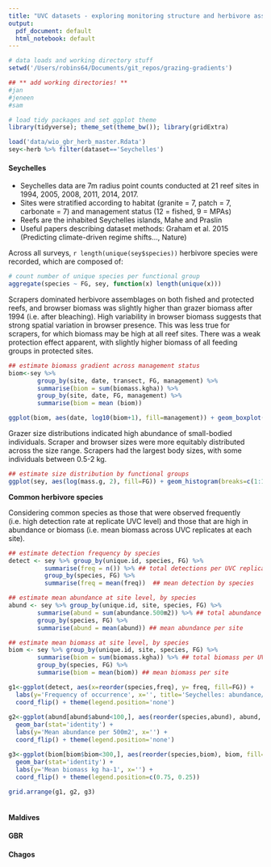 ```yaml
---
title: "UVC datasets - exploring monitoring structure and herbivore assemblages"
output:
  pdf_document: default
  html_notebook: default
---
```


```r
# data loads and working directory stuff
setwd('/Users/robins64/Documents/git_repos/grazing-gradients')

## ** add working directories! **
#jan
#jeneen
#sam

# load tidy packages and set ggplot theme
library(tidyverse); theme_set(theme_bw()); library(gridExtra)

load('data/wio_gbr_herb_master.Rdata')
sey<-herb %>% filter(dataset=='Seychelles')

```


#### Seychelles

* Seychelles data are 7m radius point counts conducted at 21 reef sites in 1994, 2005, 2008, 2011, 2014, 2017. 
* Sites were stratified according to habitat (granite = 7, patch = 7, carbonate = 7) and management status (12 = fished, 9 = MPAs)
* Reefs are the inhabited Seychelles islands, Mahe and Praslin
* Useful papers describing dataset methods: Graham et al. 2015 (Predicting climate-driven regime shifts..., Nature)

Across all surveys, ```r length(unique(sey$species))``` herbivore species were recorded, which are composed of:

```r
# count number of unique species per functional group
aggregate(species ~ FG, sey, function(x) length(unique(x)))
```

Scrapers dominated herbivore assemblages on both fished and protected reefs, and browser biomass was slightly higher than grazer biomass after 1994 (i.e. after bleaching). High variability in browser biomass suggests that strong spatial variation in browser presence. This was less true for scrapers, for which biomass may be high at all reef sites. There was a weak protection effect apparent, with slightly higher biomass of all feeding groups in protected sites.

```r

## estimate biomass gradient across management status 
biom<-sey %>%
		group_by(site, date, transect, FG, management) %>% 
		summarise(biom = sum(biomass.kgha)) %>%
		group_by(site, date, FG, management) %>%
		summarise(biom = mean (biom))

ggplot(biom, aes(date, log10(biom+1), fill=management)) + geom_boxplot() + facet_wrap(~FG)

```

Grazer size distributions indicated high abundance of small-bodied individuals. Scraper and browser sizes were more equitably distributed across the size range. Scrapers had the largest body sizes, with some individuals between 0.5-2 kg. 

```r
## estimate size distribution by functional groups
ggplot(sey, aes(log(mass.g, 2), fill=FG)) + geom_histogram(breaks=c(1:10)) + facet_wrap(management~FG) + theme(legend.position='none') + scale_x_continuous(breaks=c(1:10), labels=c(2^c(1:10))) + labs (x='Mass (g)')
```

**Common herbivore species**

Considering common species as those that were observed frequently (i.e. high detection rate at replicate UVC level) and those that are high in abundance or biomass (i.e. mean biomass across UVC replicates at each site).

```r

## estimate detection frequency by species
detect <- sey %>% group_by(unique.id, species, FG) %>% 
          summarise(freq = n()) %>% ## total detections per UVC replicate
          group_by(species, FG) %>%
          summarise(freq = mean(freq))  ## mean detection by species

## estimate mean abundance at site level, by species
abund <- sey %>% group_by(unique.id, site, species, FG) %>% 
        summarise(abund = sum(abundance.500m2)) %>% ## total abundance per UVC
        group_by(species, FG) %>% 
        summarise(abund = mean(abund)) ## mean abundance per site

## estimate mean biomass at site level, by species
biom <- sey %>% group_by(unique.id, site, species, FG) %>% 
        summarise(biom = sum(biomass.kgha)) %>% ## total biomass per UVC
        group_by(species, FG) %>% 
        summarise(biom = mean(biom)) ## mean biomass per site

g1<-ggplot(detect, aes(x=reorder(species,freq), y= freq, fill=FG)) +    geom_bar(stat='identity') +  
  labs(y='Frequency of occurrence', x='', title='Seychelles: abundance/biomass distributions') +
  coord_flip() + theme(legend.position='none')
  
g2<-ggplot(abund[abund$abund<100,], aes(reorder(species,abund), abund, fill=FG)) + 
  geom_bar(stat='identity') + 
  labs(y='Mean abundance per 500m2', x='') +
  coord_flip() + theme(legend.position='none')

g3<-ggplot(biom[biom$biom<300,], aes(reorder(species,biom), biom, fill=FG)) + 
  geom_bar(stat='identity') + 
  labs(y='Mean biomass kg ha-1', x='') +
  coord_flip() + theme(legend.position=c(0.75, 0.25))
  
grid.arrange(g1, g2, g3)



```


#### Maldives



#### GBR



#### Chagos